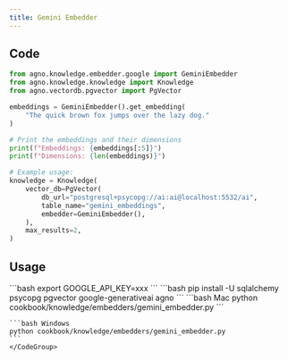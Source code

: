 ```yaml
---
title: Gemini Embedder
---
```


## Code

```python
from agno.knowledge.embedder.google import GeminiEmbedder
from agno.knowledge.knowledge import Knowledge
from agno.vectordb.pgvector import PgVector

embeddings = GeminiEmbedder().get_embedding(
    "The quick brown fox jumps over the lazy dog."
)

# Print the embeddings and their dimensions
print(f"Embeddings: {embeddings[:5]}")
print(f"Dimensions: {len(embeddings)}")

# Example usage:
knowledge = Knowledge(
    vector_db=PgVector(
        db_url="postgresql+psycopg://ai:ai@localhost:5532/ai",
        table_name="gemini_embeddings",
        embedder=GeminiEmbedder(),
    ),
    max_results=2,
)
```

## Usage

<Steps>
  <Snippet file="create-venv-step.mdx" />

  <Step title="Set your API key">
    ```bash
    export GOOGLE_API_KEY=xxx
    ```
  </Step>

  <Step title="Install libraries">
    ```bash
    pip install -U sqlalchemy psycopg pgvector google-generativeai agno
    ```
  </Step>

  <Snippet file="run-pgvector-step.mdx" />


  <Step title="Run Agent">
    <CodeGroup>
    ```bash Mac
    python cookbook/knowledge/embedders/gemini_embedder.py
    ```

    ```bash Windows
    python cookbook/knowledge/embedders/gemini_embedder.py 
    ```
    </CodeGroup>
  </Step>
</Steps>